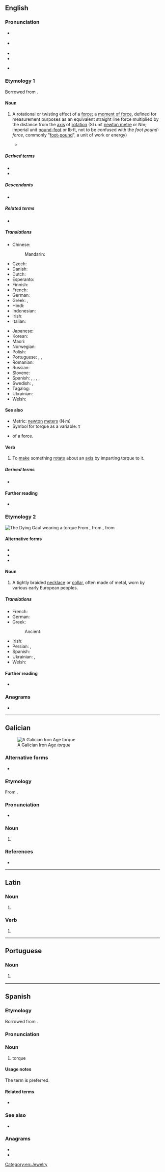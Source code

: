 ==English==

===Pronunciation===
* {{a|GA}} {{IPA|en|/tɔɹk/}}
* {{a|RP}} {{IPA|en|/tɔːk/}}
* {{audio|en|en-us-torque.ogg|Audio (US)}}
* {{rhymes|en|ɔː(ɹ)k|s=1}}
* {{homophones|en|torq|torc|talk}} {{qualifier|'talk' in non-rhotic accents only}}

===Etymology 1===
{{root|en|ine-pro|*terkʷ-}}
Borrowed from {{bor|en|la|torqueō||to twist}}.

====Noun====
{{en-noun|~}}

# {{lb|en|physics|mechanics}} A rotational or twisting effect of a [[force]]; a [[moment of force]], defined for measurement purposes as an equivalent straight line force multiplied by the distance from the [[axis]] of [[rotation]] (SI unit [[newton metre]] or Nm; imperial unit [https://en.wikipedia.org/wiki/Pound-foot_(torque) pound-foot] or lb·ft, not to be confused with the ''foot pound-force'', commonly "[[foot-pound]]", a unit of work or energy)
#* {{quote-book|en|1978|James Richard Wertz|Spacecraft Attitude Determination and Control|publisher=Springer|url=http://books.google.de/books?id=GtzzpUN8VEoC&pg=PA17&dq=%22torques%22#v=onepage&q=%22torques%22&f=false|page=17|passage=The relative strengths of the various '''torques''' will depend on both the spacecraft environment and the form and structure of the spacecraft itself.}}

=====Derived terms=====
* {{l|en|torque steer}}
* {{l|en|torque wrench}}

=====Descendants=====
* {{desc|tr|tork|bor=1}}

=====Related terms=====
* {{l|en|torsion}}

=====Translations=====
{{trans-top|a rotational or twisting force}}
* Chinese:
*: Mandarin: {{t+|cmn|力矩|tr=lìjǔ}}
* Czech: {{t|cs|točivý moment|m}}
* Danish: {{t|da|kraftmoment|n}}
* Dutch: {{t+|nl|koppel|n}}
* Esperanto: {{t|eo|torda momanto}}
* Finnish: {{t+|fi|vääntömomentti}}
* French: {{t+|fr|couple|m}}
* German: {{t+|de|Drehmoment|n}}
* Greek: {{t+|el|στροφορμή|f}}, {{t|el|στρεπτική ροπή|f}}
* Hindi: {{t|hi|बलाघूर्ण|sc=Deva}}
* Indonesian: {{t+|id|torsi}}
* Irish: {{t|ga|torc|m}}
* Italian: {{t+|it|coppia|f}}
{{trans-mid}}
* Japanese: {{t|ja|トルク|tr=toruku}}
* Korean: {{t|ko|돌림힘}}
* Maori: {{t|mi|tōpana whakahuri}}
* Norwegian: {{t|no|dreiemoment|n}}
* Polish: {{t|pl|moment obrotowy|m}}
* Portuguese: {{t+|pt|torque|m}}, {{t+|pt|binário|m}}, {{t|pt|momento de forças|m}}
* Romanian: {{t|ro|moment de torsiune|n}}
* Russian: {{t|ru|моме́нт си́лы|m}}
* Slovene: {{t|sl|vrtilni moment}}
* Spanish: {{t|es|par de torsión|m}}, {{t|es|par motor|m}}, {{t|es|momento de fuerza|m}}, {{t|es|par de fuerzas|m}}, {{t+|es|par|m}}
* Swedish: {{t+|sv|vridmoment}}, {{t+|sv|kraftmoment|n}}
* Tagalog: {{t|tl|habyog}}
* Ukrainian: {{t|uk|моме́нт си́ли|m}}
* Welsh: {{t|cy|trorym}}
{{trans-bottom}}

====See also====
* Metric: [[newton]] [[meter]]s (N·m)
* Symbol for torque as a variable: τ
* {{l|en|moment|Moment}} of a force.

====Verb====
{{en-verb|pres_ptc2=torqueing}}

# {{lb|en|physics|mechanics}} To [[make]] something [[rotate]] about an [[axis]] by imparting torque to it.

=====Derived terms=====
* {{l|en|torque up}}

====Further reading====
* {{pedia}}

===Etymology 2===
[[File:Dying Gaul Musei Capitolini MC747.jpg|thumb|The ''Dying Gaul'' wearing a torque]]
From {{etyl|fr|en}} {{m|fr|torque}}, from {{etyl|fro|en}}, from {{etyl|la|en}} {{m|la|torquis}}

====Alternative forms====
* {{l|en|torc}}
* {{l|en|tork}}
* {{l|en|torq}}

====Noun====
{{en-noun}}

# A tightly braided [[necklace]] or [[collar]], often made of metal, worn by various early European peoples.

=====Translations=====
{{trans-top|a braided necklace or collar}}
* French: {{t+|fr|torque|m}}
* German: {{t+|de|Torques|m}}
* Greek:
*: Ancient: {{t|grc|μανιάκης|m}}
{{trans-mid}}
* Irish: {{t|ga|torc|m}}
* Persian: {{t+|fa|طوق|tr=towq|sc=fa-Arab}}, {{t|fa|گریواره|tr=gerivāre|sc=fa-Arab}}
* Spanish: {{t|es|torques|f}}
* Ukrainian: {{t|uk|то́рквес|m}}, {{t|uk|гри́вна|f}} {{qualifier|шийна}}
* Welsh: {{t|cy|torch|m}}
{{trans-bottom}}

====Further reading====
* {{pedia|torc}}

===Anagrams===
* {{anagrams|en|a=eoqrtu|quoter|roquet}}

[[Category:en:Jewelry]]

----

==Galician==
{{wikipedia|torque (colar)|lang=gl}}
[[File:Torque de Foxados.JPG|thumb|A Galician Iron Age ''torque'']]

===Alternative forms===
* {{l|gl|torques}}

===Etymology===
From {{der|gl|la|torquis}}.

===Pronunciation===
* {{IPA|gl|/ˈtɔɾke̝/}}

===Noun===
{{gl-noun|m}}

# {{l|en|torque}} {{gloss|a tightly braided [[necklace]] or [[collar]], often made of metal, worn by various early European peoples.}}

===References===
* {{R:TILG}}

----

==Latin==

===Noun===
{{la-noun-form|torque}}

# {{inflection of|la|torquis||abl|s}}

===Verb===
{{la-verb-form|torquē}}

# {{infl of|la|torqueō||2s|act|imp}}

----

==Portuguese==

===Noun===
{{pt-noun|m}}

# {{lb|pt|physics|mechanics}} {{l|en|torque}} {{gloss|a rotational or twisting force}}
#: {{syn|pt|momento de forças}}

----

==Spanish==
{{wikipedia|lang=es|Momento de fuerza|torque}}

===Etymology===
Borrowed from {{bor|es|la|torqueō||to twist}}.

===Pronunciation===
{{es-IPA}}

===Noun===
{{es-noun|m}}

# {{label|es|physics|mechanics}} torque {{gl|a rotational or twisting force}}
#: {{syn|es|momento de fuerza}}

====Usage notes====
The term {{l|es|momento de fuerza}} is preferred.

====Related terms====
* {{l|es|torsión}}

===See also===
* {{l|es|torques}}

===Anagrams===
* {{l|es|troque}}
* {{l|es|quetro}}